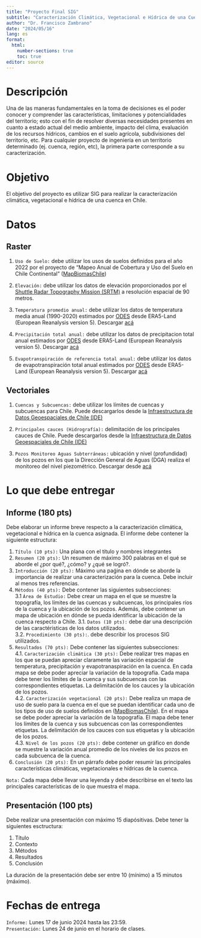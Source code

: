 ```yaml
---
title: "Proyecto Final SIG"
subtitle: "Caracterización Climática, Vegetacional e Hídrica de una Cuenca"
author: "Dr. Francisco Zambrano"
date: "2024/05/16"
lang: es
format: 
  html:
    number-sections: true
    toc: true
editor: source
---
```


# Descripción

Una de las maneras fundamentales en la toma de decisiones es el poder conocer y comprender las características, limitaciones y potencialidades del territorio; esto con el fin de resolver diversas necesidades presentes en cuanto a estado actual del medio ambiente, impacto del clima, evaluación de los recursos hídricos, cambios en el suelo agrícola, subdivisiones del territorio, etc. Para cualquier proyecto de ingeniería en un territorio determinado (ej. cuenca, región, etc), la primera parte corresponde a su caracterización. 

# Objetivo

El objetivo del proyecto es utilizar SIG para  realizar la caracterización climática, vegetacional e hídrica de una cuenca en Chile.

# Datos

## Raster

1. `Uso de Suelo:` debe utilizar los usos de suelos definidos para el año 2022 por el proyecto de "Mapeo Anual de Cobertura y Uso del Suelo en Chile Continental" ([MapBiomasChile](https://chile.mapbiomas.org/proyecto/))

2. `Elevación:` debe utilizar los datos de elevación proporcionados por el 
[Shuttle Radar Topography Mission (SRTM)](https://www.earthdata.nasa.gov/sensors/srtm) a resolución espacial de 90 metros.

3. `Temperatura promedio anual:` debe utilizar los datos de temperatura media anual (1990-2020) estimados por [ODES](https://odes-chile.org) desde ERA5-Land (European Reanalysis version 5). Descargar [acá](https://drive.google.com/file/d/1i2kZNPbnQjKRpv6dSHX5VRtl6m-UC8F3/view?usp=sharing)

4. `Precipitación total anual:` debe utilizar los datos de precipitacion total anual estimados por [ODES](https://odes-chile.org) desde ERA5-Land (European Reanalysis version 5). Descargar [acá](https://drive.google.com/file/d/1AU38AdLPWNg0MUY5Gl_YuHaJQAIhOhqx/view?usp=sharing)

5. `Evapotranspiración de referencia total anual:` debe utilizar los datos de evapotranspiración total anual estimados por [ODES](https://odes-chile.org) desde ERA5-Land (European Reanalysis version 5). Descargar [acá](https://drive.google.com/file/d/1c3kq5HDTeni2XXYU8KNAOceirTvZglPN/view?usp=sharing)


## Vectoriales

1. `Cuencas y Subcuencas:` debe utilizar los límites de cuencas y subcuencas para Chile. Puede descargarlos desde la [Infraestructura de Datos Geoespaciales de Chile (IDE)](https://www.ide.cl)

2. `Principales cauces (Hidrografía):` delimitación de los principales cauces de Chile. Puede descargarlos desde la [Infraestructura de Datos Geoespaciales de Chile (IDE)](https://www.ide.cl)

3. `Pozos Monitoreo Aguas Subterráneas:` ubicación y nivel (profundidad) de los pozos en los que la Dirección General de Aguas (DGA) realiza el monitoreo del nivel piezométrico. Descargar desde [acá](https://drive.google.com/file/d/1jhY5YTtkRCN1AVxaiQ8_kY0vij5yw6Qp/view?usp=sharing)

# Lo que debe entregar

## Informe (180 pts)

Debe elaborar un informe breve respecto a la caracterización climática, vegetacional e hídrica en la cuenca asignada. El informe debe contener la siguiente estructura:

1. `Título (10 pts):` Una plana con el título y nombres integrantes
2. `Resumen (20 pts):` Un resumen de máximo 300 palabras en el qué se aborde el ¿por qué?, ¿cómo? y ¿qué se logró?.
3. `Introducción (20 pts):` Máximo una paǵina en dónde se aborde la importancia de realizar una caracterización para la cuenca. Debe incluir al menos tres referencias.  
3. `Métodos (40 pts):` Debe contener las siguientes subsecciones:  
3.1 `Área de Estudio:`  Debe crear un mapa en el que se muestre la topografía, los límites de las cuencas y subcuencas, los principales ríos de la cuenca y la ubicación de los pozos. Además, debe contener un mapa de ubicación en dónde se pueda identificar la ubicación de la cuenca respecto a Chile. 
3.1. `Datos (10 pts):` debe dar una descripción de las caractéristicas de los datos utilizados.  
3.2. `Procedimiento (30 pts):`. debe describir los procesos SIG utilizados. 
4. `Resultados (70 pts):` Debe contener las siguientes subsecciones:  
  4.1. `Caracterización climática (30 pts):` Debe realizar tres mapas en los que se puedan apreciar claramente las variación espacial de temperatura, precipitación y evapotranaspiración en la cuenca. En cada mapa se debe poder apreciar la variación de la topografía. Cada mapa debe tener los límites de la cuenca y sus subcuencas con las correspondientes etiquetas. La delimitación de los cauces y la ubicación de los pozos.  
  4.2. `Caracterización vegetacional (20 pts):` Debe realiza un mapa de uso de suelo para la cuenca en el que se puedan identificar cada uno de los tipos de uso de suelos definidos en ([MapBiomasChile](https://chile.mapbiomas.org/proyecto/)). En el mapa se debe poder apreciar la variación de la topografía. El mapa debe tener los límites de la cuenca y sus subcuencas con las correspondientes etiquetas. La delimitación de los cauces con sus etiquetas y la ubicación de los pozos.  
  4.3. `Nivel de los pozos (20 pts):` debe contener un gráfico en donde se muestre la variación anual promedio de los niveles de los pozos en cada subcuenca de la cuenca.
5. `Conclusión (20 pts):` En un párrafo debe poder resumir las principales características climáticas, vegetacionales e hídricas de la cuenca.

`Nota:` Cada mapa debe llevar una leyenda y debe describirse en el texto las principales características de lo que muestra el mapa.

## Presentación (100 pts)

Debe realizar una presentación con máximo 15 diapósitivas. Debe tener la siguientes esctructura:

1. Título
2. Contexto
3. Métodos
4. Resultados
5. Conclusión

La duración de la presentación debe ser entre 10 (mínimo) a 15 minutos (máximo).

# Fechas de entrega

`Informe:` Lunes 17 de junio 2024 hasta las 23:59.  
`Presentación:` Lunes 24 de junio en el horario de clases.



